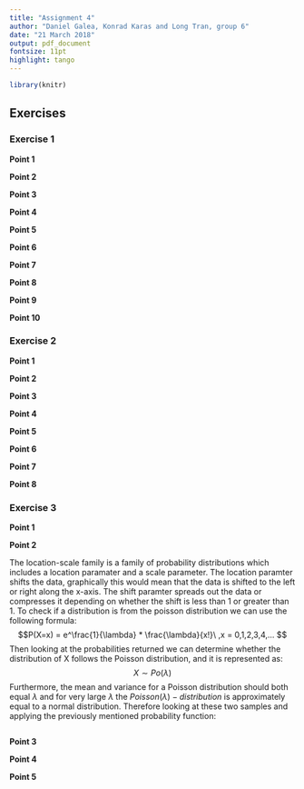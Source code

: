 ```yaml
---
title: "Assignment 4"
author: "Daniel Galea, Konrad Karas and Long Tran, group 6"
date: "21 March 2018"
output: pdf_document
fontsize: 11pt
highlight: tango
---
```


```r
library(knitr)
```

## Exercises


### Exercise 1


**Point 1**


**Point 2**


**Point 3**


**Point 4**


**Point 5**


**Point 6**


**Point 7**


**Point 8**


**Point 9**


**Point 10**


### Exercise 2


**Point 1**


**Point 2**


**Point 3**


**Point 4**


**Point 5**


**Point 6**


**Point 7**


**Point 8**


### Exercise 3


**Point 1**


**Point 2**


The location-scale family is a family of probability distributions which includes a location paramater and a scale parameter. The location paramter shifts the data, graphically this would mean that the data is shifted to the left or right along the x-axis. The shift paramter spreads out the data or compresses it depending on whether the shift is less than 1 or greater than 1. To check if a distribution is from the poisson distribution we can use the following formula: $$P(X=x) = e^\frac{1}{\lambda} * \frac{\lambda}{x!}\  ,x = 0,1,2,3,4,... $$ Then looking at the probabilities returned we can determine whether the distribution of X follows the Poisson distribution, and it is represented as: $$X \sim Po(\lambda)$$ Furthermore, the mean and variance for a Poisson distribution should both equal $\lambda$ and for very large $\lambda$ the $Poisson(\lambda)-distribution$ is approximately equal to a normal distribution. Therefore looking at these two samples and applying the previously mentioned probability function:
```r
```



**Point 3**


**Point 4**


**Point 5**

